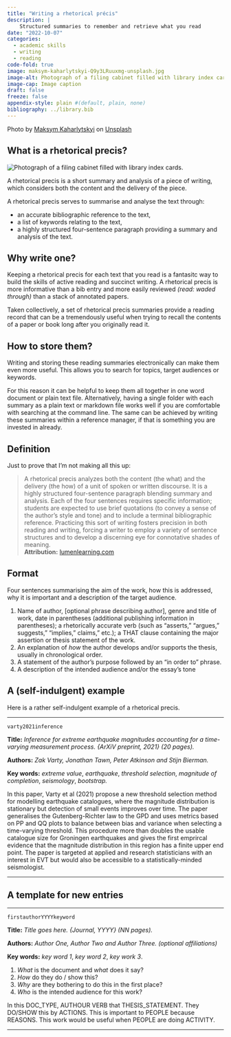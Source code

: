 ```yaml
---
title: "Writing a rhetorical précis"
description: |
    Structured summaries to remember and retrieve what you read
date: "2022-10-07"
categories:
  - academic skills
  - writing
  - reading
code-fold: true
image: maksym-kaharlytskyi-Q9y3LRuuxmg-unsplash.jpg
image-alt: Photograph of a filing cabinet filled with library index cards.
image-cap: Image caption
draft: false
freeze: false
appendix-style: plain #(default, plain, none)
bibliography: ../library.bib
---
```


Photo by <a href="https://unsplash.com/@qwitka?utm_source=unsplash&utm_medium=referral&utm_content=creditCopyText">Maksym Kaharlytskyi</a> on <a href="https://unsplash.com/s/photos/filing-cabinet?utm_source=unsplash&utm_medium=referral&utm_content=creditCopyText">Unsplash</a>

  
## What is a rhetorical precis? 

::: medium_right
<img style = "border-radius: 10%;" src="maksym-kaharlytskyi-Q9y3LRuuxmg-unsplash.jpg" alt="Photograph of a filing cabinet filled with library index cards.">
:::

A rhetorical precis is a short summary and analysis of a piece of writing, which considers both the content and the delivery of the piece.  

A rhetorical precis serves to summarise and analyse the text through:

- an accurate bibliographic reference to the text, 
- a list of keywords relating to the text, 
- a highly structured four-sentence paragraph providing a summary and analysis of the text.  

## Why write one?

Keeping a rhetorical precis for each text that you read is a fantasitc way to build the skills of active reading and succinct writing. A rhetorical precis is more informative than a bib entry and more easily reviewed _(read: waded through)_ than a stack of annotated papers. 

Taken collectively, a set of rhetorical precis summaries provide a reading record that can be a tremendously useful when trying to recall the contents of a paper or book long after you originally read it. 

## How to store them?

Writing and storing these reading summaries electronically can make them even more useful. This allows you to search for topics, target audiences or keywords. 

For this reason it can be helpful to keep them all together in one word document or plain text file. Alternatively, having a single folder with each summary as a plain text or markdown file works well if you are comfortable with searching at the command line. The same can be achieved by writing these summaries within a reference manager, if that is something you are invested in already.


## Definition 

Just to prove that I'm not making all this up: 

> A rhetorical precis analyzes both the content (the what) and the delivery (the how) of a unit of spoken or written discourse. It is a highly structured four-sentence paragraph blending summary and analysis. Each of the four sentences requires specific information; students are expected to use brief quotations (to convey a sense of the author’s style and tone) and to include a terminal bibliographic reference. Practicing this sort of writing fosters precision in both reading and writing, forcing a writer to employ a variety of sentence structures and to develop a discerning eye for connotative shades of meaning. <br> __Attribution:__ [lumenlearning.com]( https://courses.lumenlearning.com/englishcomp2kscopex92x2/chapter/rhetorical-precis/)

## Format 

Four sentences summarising the aim of the work, how this is addressed, why it is important and a description of the target audience. 

1. Name of author, [optional phrase describing author], genre and title of work, date in parentheses (additional publishing information in parentheses); a rhetorically accurate verb (such as “asserts,” “argues,” suggests,” “implies,” claims,” etc.); a THAT clause containing the major assertion or thesis statement of the work.
2. An explanation of _how_ the author develops and/or supports the thesis, usually in chronological order.
3. A statement of the author’s purpose followed by an “in order to” phrase.
4. A description of the intended audience and/or the essay’s tone



## A (self-indulgent) example 

Here is a rather self-indulgent example of a rhetorical precis.

------------------

`varty2021inference`

**Title:** _Inference for extreme earthquake magnitudes accounting for a time-varying measurement process. {ArXiV preprint, 2021} (20 pages)._

**Authors:** _Zak Varty, Jonathan Tawn, Peter Atkinson and Stijn Bierman._

**Key words:** _extreme value_, _earthquake_, _threshold selection_, _magnitude of completion_, _seismology_, _bootstrap._

In this paper, Varty et al (2021) propose a new threshold selection method for modelling earthquake catalogues, where the magnitude distribution is stationary but detection of small events improves over time. The paper generalises the Gutenberg-Richter law to the GPD and uses metrics based on PP and QQ plots to balance between bias and variance when selecting a time-varying threshold. This procedure more than doubles the usable catalogue size for Groningen earthquakes and gives the first emprircal evidence that the magnitude distribution in this region has a finite upper end point. The paper is targeted at applied and research statisticians with an interest in EVT but would also be accessible to a statistically-minded seismologist. 

----------------------

## A template for new entries 


----------------------

`firstauthorYYYYkeyword`

**Title:** _Title goes here. {Journal, YYYY} (NN pages)._

**Authors:** _Author One, Author Two and Author Three. (optional affiliations)_

**Key words:** _key word 1_, _key word 2_, _key work 3_. 

1. _What_ is the document and _what_ does it say? 
2. _How_ do they do / show this?
3. _Why_ are they bothering to do this in the first place?
4. _Who_ is the intended audience for this work?

In this DOC_TYPE, AUTHOUR VERB that THESIS\_STATEMENT.
They DO/SHOW this by ACTIONS. 
This is important to PEOPLE because REASONS. 
This work would be useful when PEOPLE are doing ACTIVITY.

----------------------
